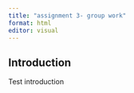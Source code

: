 ```yaml
---
title: "assignment 3- group work"
format: html
editor: visual
---
```


## Introduction

Test introduction
